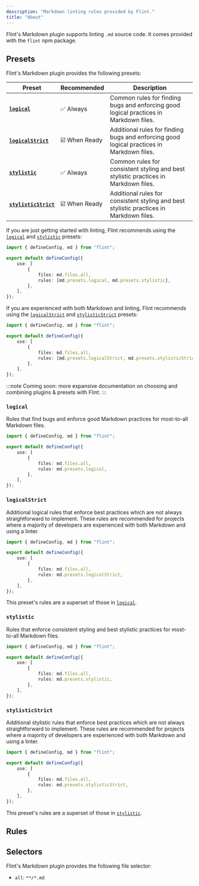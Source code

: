 ```yaml
---
description: "Markdown linting rules provided by Flint."
title: "About"
---
```



Flint's Markdown plugin supports linting `.md` source code.
It comes provided with the `flint` npm package.

## Presets

Flint's Markdown plugin provides the following presets:

| Preset                                    | Recommended   | Description                                                                               |
| ----------------------------------------- | ------------- | ----------------------------------------------------------------------------------------- |
| **[`logical`](#logical)**                 | ✅ Always     | Common rules for finding bugs and enforcing good logical practices in Markdown files.     |
| **[`logicalStrict`](#logicalstrict)**     | ☑️ When Ready | Additional rules for finding bugs and enforcing good logical practices in Markdown files. |
| **[`stylistic`](#stylistic)**             | ✅ Always     | Common rules for consistent styling and best stylistic practices in Markdown files.       |
| **[`stylisticStrict`](#stylisticstrict)** | ☑️ When Ready | Additional rules for consistent styling and best stylistic practices in Markdown files.   |

If you are just getting started with linting, Flint recommends using the [`logical`](#logical) and [`stylistic`](#stylistic) presets:

```ts title="flint.config.ts"
import { defineConfig, md } from "flint";

export default defineConfig({
	use: [
		{
			files: md.files.all,
			rules: [md.presets.logical, md.presets.stylistic],
		},
	],
});
```

If you are experienced with both Markdown and linting, Flint recommends using the [`logicalStrict`](#logicalstrict) and [`stylisticStrict`](#stylisticstrict) presets:

```ts title="flint.config.ts"
import { defineConfig, md } from "flint";

export default defineConfig({
	use: [
		{
			files: md.files.all,
			rules: [md.presets.logicalStrict, md.presets.stylisticStrict],
		},
	],
});
```

:::note
Coming soon: more expansive documentation on choosing and combining plugins & presets with Flint.
:::

### `logical`

Rules that find bugs and enforce good Markdown practices for most-to-all Markdown files.

```ts title="flint.config.ts"
import { defineConfig, md } from "flint";

export default defineConfig({
	use: [
		{
			files: md.files.all,
			rules: md.presets.logical,
		},
	],
});
```

### `logicalStrict`

Additional logical rules that enforce best practices which are not always straightforward to implement.
These rules are recommended for projects where a majority of developers are experienced with both Markdown and using a linter.

```ts title="flint.config.ts"
import { defineConfig, md } from "flint";

export default defineConfig({
	use: [
		{
			files: md.files.all,
			rules: md.presets.logicalStrict,
		},
	],
});
```

This preset's rules are a superset of those in [`logical`](#logical).

### `stylistic`

Rules that enforce consistent styling and best stylistic practices for most-to-all Markdown files.

```ts title="flint.config.ts"
import { defineConfig, md } from "flint";

export default defineConfig({
	use: [
		{
			files: md.files.all,
			rules: md.presets.stylistic,
		},
	],
});
```

### `stylisticStrict`

Additional stylistic rules that enforce best practices which are not always straightforward to implement.
These rules are recommended for projects where a majority of developers are experienced with both Markdown and using a linter.

```ts title="flint.config.ts"
import { defineConfig, md } from "flint";

export default defineConfig({
	use: [
		{
			files: md.files.all,
			rules: md.presets.stylisticStrict,
		},
	],
});
```

This preset's rules are a superset of those in [`stylistic`](#stylistic).

## Rules

<RulesTable implementing plugin="md" />

## Selectors

Flint's Markdown plugin provides the following file selector:

- `all`: `**/*.md`

